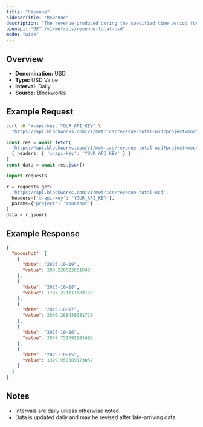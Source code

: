 ```yaml
---
title: "Revenue"
sidebarTitle: "Revenue"
description: "The revenue produced during the specified time period for given project."
openapi: "GET /v1/metrics/revenue-total-usd"
mode: "wide"
---
```


## Overview

- **Denomination:** USD
- **Type:** USD Value
- **Interval:** Daily
- **Source:** Blockworks

## Example Request

<CodeGroup>

```bash cURL
curl -H "x-api-key: YOUR_API_KEY" \
  "https://api.blockworks.com/v1/metrics/revenue-total-usd?project=moonshot"
```

```typescript TypeScript
const res = await fetch(
  'https://api.blockworks.com/v1/metrics/revenue-total-usd?project=moonshot',
  { headers: { 'x-api-key': 'YOUR_API_KEY' } }
)
const data = await res.json()
```

```python Python
import requests

r = requests.get(
  'https://api.blockworks.com/v1/metrics/revenue-total-usd',
  headers={'x-api-key': 'YOUR_API_KEY'},
  params={'project': 'moonshot'}
)
data = r.json()
```

</CodeGroup>

## Example Response

```json
{
  "moonshot": [
    {
      "date": "2025-10-19",
      "value": 200.228022861043
    },
    {
      "date": "2025-10-18",
      "value": 1737.221111689129
    },
    {
      "date": "2025-10-17",
      "value": 2030.268439081729
    },
    {
      "date": "2025-10-16",
      "value": 2057.751591991496
    },
    {
      "date": "2025-10-15",
      "value": 1929.958509173057
    }
  ]
}
```

## Notes
- Intervals are daily unless otherwise noted.
- Data is updated daily and may be revised after late-arriving data.